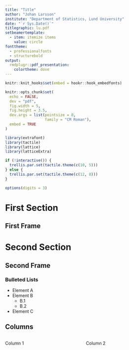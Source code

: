```yaml
---
title: "Title"
author: "Johan Larsson"
institute: "Department of Statistics, Lund University"
date: "`r Sys.Date()`"
titlegraphic: lu.pdf
setbeamertemplate:
  - item: itemize items
    value: circle
fonttheme:
  - professionalfonts
  - structurebold
output: 
  rmdplugr::pdf_presentation:
    colortheme: dove
---
```


```r
knitr::knit_hooks$set(embed = hookr::hook_embedfonts)

knitr::opts_chunk$set(
  echo = FALSE,
  dev = "pdf",
  fig.width = 5,
  fig.height = 3.5,
  dev.args = list(pointsize = 8,
                  family = "CM Roman"),
  embed = TRUE
)

library(extrafont)
library(tactile)
library(lattice)
library(latticeExtra)

if (!interactive()) {
  trellis.par.set(tactile.theme(c(10, 5)))
} else {
  trellis.par.set(tactile.theme(c(12, 8)))
}

options(digits = 3)
```

# First Section

## First Frame

# Second Section

## Second Frame

### Bulleted Lists

- Element A
- Element B
    - B.1
    - B.2
- Element C    

## Columns

::: {.columns}
:::: {.column width=0.6}
Column 1
::::
:::: {.column width=0.4}
Column 2
::::
:::
